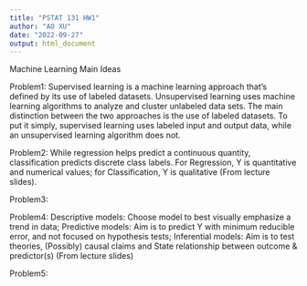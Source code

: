```yaml
---
title: "PSTAT 131 HW1"
author: "AO XU"
date: "2022-09-27"
output: html_document
---
```



Machine Learning Main Ideas

Problem1:
  Supervised learning is a machine learning approach that’s defined by its use of labeled datasets.
  Unsupervised learning uses machine learning algorithms to analyze and cluster unlabeled data sets.
  The main distinction between the two approaches is the use of labeled datasets. To put it simply, supervised    learning uses labeled input and output data, while an unsupervised learning algorithm does not.

Problem2:
  While regression helps predict a continuous quantity, classification predicts discrete class labels.
For Regression, Y is quantitative and numerical values; for Classification, Y is qualitative (From lecture slides).

Problem3:

Problem4:
  Descriptive models: Choose model to best visually emphasize a trend in data;
  Predictive models: Aim is to predict Y with minimum reducible error, and not focused on hypothesis tests;
  Inferential models: Aim is to test theories, (Possibly) causal claims and State relationship between outcome & predictor(s)       (From lecture slides)
  
Problem5:
  
  
